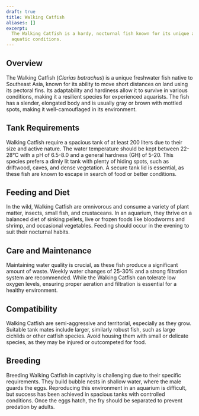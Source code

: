 ```yaml
---
draft: true
title: Walking Catfish
aliases: []
excerpt:
  The Walking Catfish is a hardy, nocturnal fish known for its unique ability to travel on land and adapt to a range of
  aquatic conditions.
---
```


## Overview

The Walking Catfish (_Clarias batrachus_) is a unique freshwater fish native to Southeast Asia, known for its ability to
move short distances on land using its pectoral fins. Its adaptability and hardiness allow it to survive in various
conditions, making it a resilient species for experienced aquarists. The fish has a slender, elongated body and is
usually gray or brown with mottled spots, making it well-camouflaged in its environment.

## Tank Requirements

Walking Catfish require a spacious tank of at least 200 liters due to their size and active nature. The water
temperature should be kept between 22-28°C with a pH of 6.5-8.0 and a general hardness (GH) of 5-20. This species
prefers a dimly lit tank with plenty of hiding spots, such as driftwood, caves, and dense vegetation. A secure tank lid
is essential, as these fish are known to escape in search of food or better conditions.

## Feeding and Diet

In the wild, Walking Catfish are omnivorous and consume a variety of plant matter, insects, small fish, and crustaceans.
In an aquarium, they thrive on a balanced diet of sinking pellets, live or frozen foods like bloodworms and shrimp, and
occasional vegetables. Feeding should occur in the evening to suit their nocturnal habits.

## Care and Maintenance

Maintaining water quality is crucial, as these fish produce a significant amount of waste. Weekly water changes of
25-30% and a strong filtration system are recommended. While the Walking Catfish can tolerate low oxygen levels,
ensuring proper aeration and filtration is essential for a healthy environment.

## Compatibility

Walking Catfish are semi-aggressive and territorial, especially as they grow. Suitable tank mates include larger,
similarly robust fish, such as large cichlids or other catfish species. Avoid housing them with small or delicate
species, as they may be injured or outcompeted for food.

## Breeding

Breeding Walking Catfish in captivity is challenging due to their specific requirements. They build bubble nests in
shallow water, where the male guards the eggs. Reproducing this environment in an aquarium is difficult, but success has
been achieved in spacious tanks with controlled conditions. Once the eggs hatch, the fry should be separated to prevent
predation by adults.

